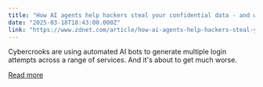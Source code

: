 ```yaml
---
title: "How AI agents help hackers steal your confidential data - and what to do about it"
date: "2025-03-18T18:43:00.000Z"
link: "https://www.zdnet.com/article/how-ai-agents-help-hackers-steal-your-confidential-data-and-what-to-do-about-it/"
---
```


Cybercrooks are using automated AI bots to generate multiple login attempts across a range of services. And it's about to get much worse.

[Read more](https://www.zdnet.com/article/how-ai-agents-help-hackers-steal-your-confidential-data-and-what-to-do-about-it/)
